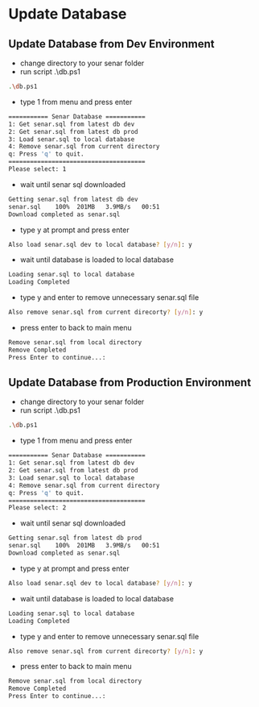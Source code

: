 # Update Database

## Update Database from Dev Environment

- change directory to your senar folder
- run script .\db.ps1

```bash
.\db.ps1
```

- type 1 from menu and press enter

```bash
=========== Senar Database ===========
1: Get senar.sql from latest db dev
2: Get senar.sql from latest db prod
3: Load senar.sql to local database
4: Remove senar.sql from current directory
q: Press 'q' to quit.
======================================
Please select: 1
```

- wait until senar sql downloaded

```bash
Getting senar.sql from latest db dev
senar.sql    100%  201MB   3.9MB/s   00:51
Download completed as senar.sql
```

- type y at prompt and press enter

```bash
Also load senar.sql dev to local database? [y/n]: y
```

- wait until database is loaded to local database

```bash
Loading senar.sql to local database
Loading Completed
```

- type y and enter to remove unnecessary senar.sql file

```bash
Also remove senar.sql from current direcorty? [y/n]: y
```

- press enter to back to main menu

```bash
Remove senar.sql from local directory
Remove Completed
Press Enter to continue...:
```

## Update Database from Production Environment

- change directory to your senar folder
- run script .\db.ps1

```bash
.\db.ps1
```

- type 1 from menu and press enter

```bash
=========== Senar Database ===========
1: Get senar.sql from latest db dev
2: Get senar.sql from latest db prod
3: Load senar.sql to local database
4: Remove senar.sql from current directory
q: Press 'q' to quit.
======================================
Please select: 2
```

- wait until senar sql downloaded

```bash
Getting senar.sql from latest db prod
senar.sql    100%  201MB   3.9MB/s   00:51
Download completed as senar.sql
```

- type y at prompt and press enter

```bash
Also load senar.sql dev to local database? [y/n]: y
```

- wait until database is loaded to local database

```bash
Loading senar.sql to local database
Loading Completed
```

- type y and enter to remove unnecessary senar.sql file

```bash
Also remove senar.sql from current direcorty? [y/n]: y
```

- press enter to back to main menu

```bash
Remove senar.sql from local directory
Remove Completed
Press Enter to continue...:
```
